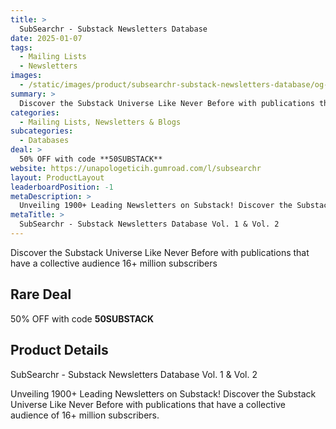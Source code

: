 ```yaml
---
title: >
  SubSearchr - Substack Newsletters Database
date: 2025-01-07
tags:
  - Mailing Lists
  - Newsletters
images:
  - /static/images/product/subsearchr-substack-newsletters-database/og-image.png
summary: >
  Discover the Substack Universe Like Never Before with publications that have a collective audience 16+ million subscribers
categories:
  - Mailing Lists, Newsletters & Blogs
subcategories:
  - Databases
deal: >
  50% OFF with code **50SUBSTACK**
website: https://unapologeticih.gumroad.com/l/subsearchr
layout: ProductLayout
leaderboardPosition: -1
metaDescription: >
  Unveiling 1900+ Leading Newsletters on Substack! Discover the Substack Universe Like Never Before with publications that have a collective audience of 16+ million subscribers.
metaTitle: >
  SubSearchr - Substack Newsletters Database Vol. 1 & Vol. 2
---
```

Discover the Substack Universe Like Never Before with publications that have a collective audience 16+ million subscribers

## Rare Deal

50% OFF with code **50SUBSTACK**

## Product Details

SubSearchr - Substack Newsletters Database Vol. 1 & Vol. 2

Unveiling 1900+ Leading Newsletters on Substack! Discover the Substack Universe Like Never Before with publications that have a collective audience of 16+ million subscribers.
